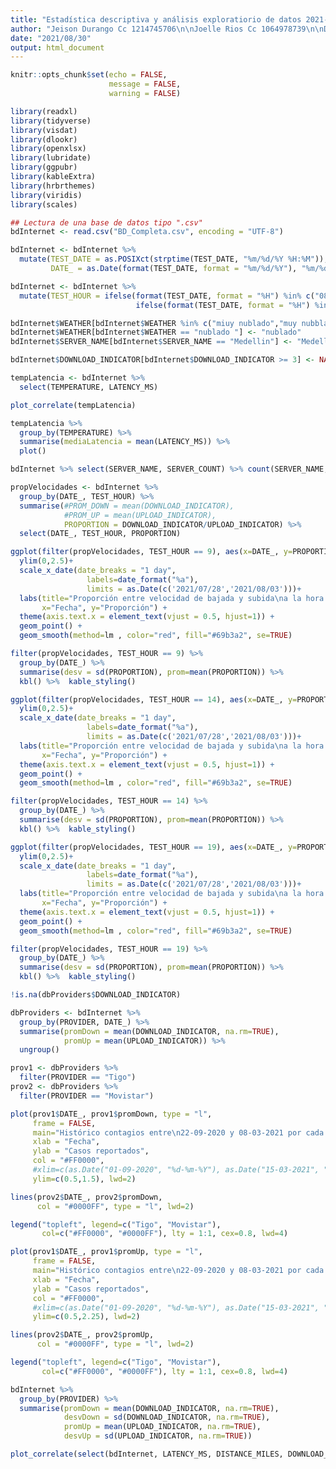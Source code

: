 ```yaml
---
title: "Estadística descriptiva y análisis exploratiorio de datos 2021-1\n\nTrabajo grupal 2"
author: "Jeison Durango Cc 1214745706\n\nJoelle Rios Cc 1064978739\n\nDaniela Guardia Cuervo Cc 1007675467"
date: "2021/08/30"
output: html_document
---
```


```r
knitr::opts_chunk$set(echo = FALSE,
                      message = FALSE,
                      warning = FALSE)
```

```r
library(readxl)
library(tidyverse)
library(visdat)
library(dlookr)
library(openxlsx)
library(lubridate)
library(ggpubr)
library(kableExtra)
library(hrbrthemes)
library(viridis)
library(scales)
```

```r
## Lectura de una base de datos tipo ".csv"
bdInternet <- read.csv("BD_Completa.csv", encoding = "UTF-8")

bdInternet <- bdInternet %>%
  mutate(TEST_DATE = as.POSIXct(strptime(TEST_DATE, "%m/%d/%Y %H:%M")),
         DATE_ = as.Date(format(TEST_DATE, format = "%m/%d/%Y"), "%m/%d/%Y"))

bdInternet <- bdInternet %>%
  mutate(TEST_HOUR = ifelse(format(TEST_DATE, format = "%H") %in% c("08", "09"), 9,
                            ifelse(format(TEST_DATE, format = "%H") %in% c("13", "14"), 14, 19)))

bdInternet$WEATHER[bdInternet$WEATHER %in% c("miuy nublado","muy nubblado")] <- "muy nublado"
bdInternet$WEATHER[bdInternet$WEATHER == "nublado "] <- "nublado"
bdInternet$SERVER_NAME[bdInternet$SERVER_NAME == "Medellin"] <- "Medellín"

bdInternet$DOWNLOAD_INDICATOR[bdInternet$DOWNLOAD_INDICATOR >= 3] <- NA
```

```r
tempLatencia <- bdInternet %>%
  select(TEMPERATURE, LATENCY_MS)

plot_correlate(tempLatencia)
```

```r
tempLatencia %>%
  group_by(TEMPERATURE) %>%
  summarise(mediaLatencia = mean(LATENCY_MS)) %>%
  plot()
```

```r
bdInternet %>% select(SERVER_NAME, SERVER_COUNT) %>% count(SERVER_NAME, SERVER_COUNT)
```

```r
propVelocidades <- bdInternet %>%
  group_by(DATE_, TEST_HOUR) %>%
  summarise(#PROM_DOWN = mean(DOWNLOAD_INDICATOR),
            #PROM_UP = mean(UPLOAD_INDICATOR),
            PROPORTION = DOWNLOAD_INDICATOR/UPLOAD_INDICATOR) %>%
  select(DATE_, TEST_HOUR, PROPORTION)
```

```r
ggplot(filter(propVelocidades, TEST_HOUR == 9), aes(x=DATE_, y=PROPORTION)) +
  ylim(0,2.5)+
  scale_x_date(date_breaks = "1 day", 
                 labels=date_format("%a"),
                 limits = as.Date(c('2021/07/28','2021/08/03')))+
  labs(title="Proporción entre velocidad de bajada y subida\na la hora 9.",
       x="Fecha", y="Proporción") +
  theme(axis.text.x = element_text(vjust = 0.5, hjust=1)) +
  geom_point() +
  geom_smooth(method=lm , color="red", fill="#69b3a2", se=TRUE)

filter(propVelocidades, TEST_HOUR == 9) %>%
  group_by(DATE_) %>%
  summarise(desv = sd(PROPORTION), prom=mean(PROPORTION)) %>% 
  kbl() %>%  kable_styling()
```
```r
ggplot(filter(propVelocidades, TEST_HOUR == 14), aes(x=DATE_, y=PROPORTION)) +
  ylim(0,2.5)+
  scale_x_date(date_breaks = "1 day", 
                 labels=date_format("%a"),
                 limits = as.Date(c('2021/07/28','2021/08/03')))+
  labs(title="Proporción entre velocidad de bajada y subida\na la hora 14.",
       x="Fecha", y="Proporción") +
  theme(axis.text.x = element_text(vjust = 0.5, hjust=1)) +
  geom_point() +
  geom_smooth(method=lm , color="red", fill="#69b3a2", se=TRUE)

filter(propVelocidades, TEST_HOUR == 14) %>%
  group_by(DATE_) %>%
  summarise(desv = sd(PROPORTION), prom=mean(PROPORTION)) %>% 
  kbl() %>%  kable_styling()
```
```r
ggplot(filter(propVelocidades, TEST_HOUR == 19), aes(x=DATE_, y=PROPORTION)) +
  ylim(0,2.5)+
  scale_x_date(date_breaks = "1 day", 
                 labels=date_format("%a"),
                 limits = as.Date(c('2021/07/28','2021/08/03')))+
  labs(title="Proporción entre velocidad de bajada y subida\na la hora 19.",
       x="Fecha", y="Proporción") +
  theme(axis.text.x = element_text(vjust = 0.5, hjust=1)) +
  geom_point() +
  geom_smooth(method=lm , color="red", fill="#69b3a2", se=TRUE)

filter(propVelocidades, TEST_HOUR == 19) %>%
  group_by(DATE_) %>%
  summarise(desv = sd(PROPORTION), prom=mean(PROPORTION)) %>% 
  kbl() %>%  kable_styling()
```
```r
!is.na(dbProviders$DOWNLOAD_INDICATOR)
```

```r
dbProviders <- bdInternet %>%
  group_by(PROVIDER, DATE_) %>%
  summarise(promDown = mean(DOWNLOAD_INDICATOR, na.rm=TRUE),
            promUp = mean(UPLOAD_INDICATOR)) %>%
  ungroup()

prov1 <- dbProviders %>%
  filter(PROVIDER == "Tigo")
prov2 <- dbProviders %>%
  filter(PROVIDER == "Movistar")
```
```r
plot(prov1$DATE_, prov1$promDown, type = "l",
     frame = FALSE,
     main="Histórico contagios entre\n22-09-2020 y 08-03-2021 por cada grupo etario",
     xlab = "Fecha",
     ylab = "Casos reportados",
     col = "#FF0000",
     #xlim=c(as.Date("01-09-2020", "%d-%m-%Y"), as.Date("15-03-2021", "%d-%m-%Y")),
     ylim=c(0.5,1.5), lwd=2)

lines(prov2$DATE_, prov2$promDown,
      col = "#0000FF", type = "l", lwd=2)

legend("topleft", legend=c("Tigo", "Movistar"),
       col=c("#FF0000", "#0000FF"), lty = 1:1, cex=0.8, lwd=4)
```

```r
plot(prov1$DATE_, prov1$promUp, type = "l",
     frame = FALSE,
     main="Histórico contagios entre\n22-09-2020 y 08-03-2021 por cada grupo etario",
     xlab = "Fecha",
     ylab = "Casos reportados",
     col = "#FF0000",
     #xlim=c(as.Date("01-09-2020", "%d-%m-%Y"), as.Date("15-03-2021", "%d-%m-%Y")),
     ylim=c(0.5,2.25), lwd=2)

lines(prov2$DATE_, prov2$promUp,
      col = "#0000FF", type = "l", lwd=2)

legend("topleft", legend=c("Tigo", "Movistar"),
       col=c("#FF0000", "#0000FF"), lty = 1:1, cex=0.8, lwd=4)
```
```r
bdInternet %>%
  group_by(PROVIDER) %>%
  summarise(promDown = mean(DOWNLOAD_INDICATOR, na.rm=TRUE),
            desvDown = sd(DOWNLOAD_INDICATOR, na.rm=TRUE),
            promUp = mean(UPLOAD_INDICATOR, na.rm=TRUE),
            desvUp = sd(UPLOAD_INDICATOR, na.rm=TRUE))
```
```r
plot_correlate(select(bdInternet, LATENCY_MS, DISTANCE_MILES, DOWNLOAD_INDICATOR, UPLOAD_INDICATOR))
```







